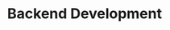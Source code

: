 ---
title: Backend Development
icon: TbTerminal
image: /images/user-guide/kanban-views/kanban.png
---